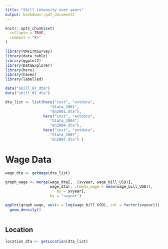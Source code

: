 ```yaml
---
title: "Skill intensity over years"
output: bookdown::pdf_document2 
---
```


```r
knitr::opts_chunk$set(
  collapse = TRUE,
  comment = "#>"
)
```

```r
library(VNFirmSurvey)
library(data.table)
library(ggplot2)
library(DataExplorer)
library(here)
library(haven)
library(labelled)
```

```r
data("skill_07_dta")
data("skill_01_dta")

dta_list <- list(here("inst", "extdata", 
                    "Stata_2001", 
                    "dn2001.dta"), 
                 here("inst", "extdata", 
                    "Stata_2004", 
                    "dn2004.dta"),
                 here("inst", "extdata", 
                    "Stata_2007", 
                    "dn2007.dta") )

```

# Wage Data

```r

wage_dta <- getWage(dta_list)
```


```r
graph_wage <- merge(wage_dta[, .(svyear, wage_bill_USD)],
                    wage_dta[, .(mean_wage = mean(wage_bill_USD)), 
                       by = svyear], 
                    by = "svyear")

ggplot(graph_wage, aes(x = log(wage_bill_USD), col = factor(svyear))) + 
  geom_density()



```

## Location 
```r

location_dta <- getLocation(dta_list)
```


